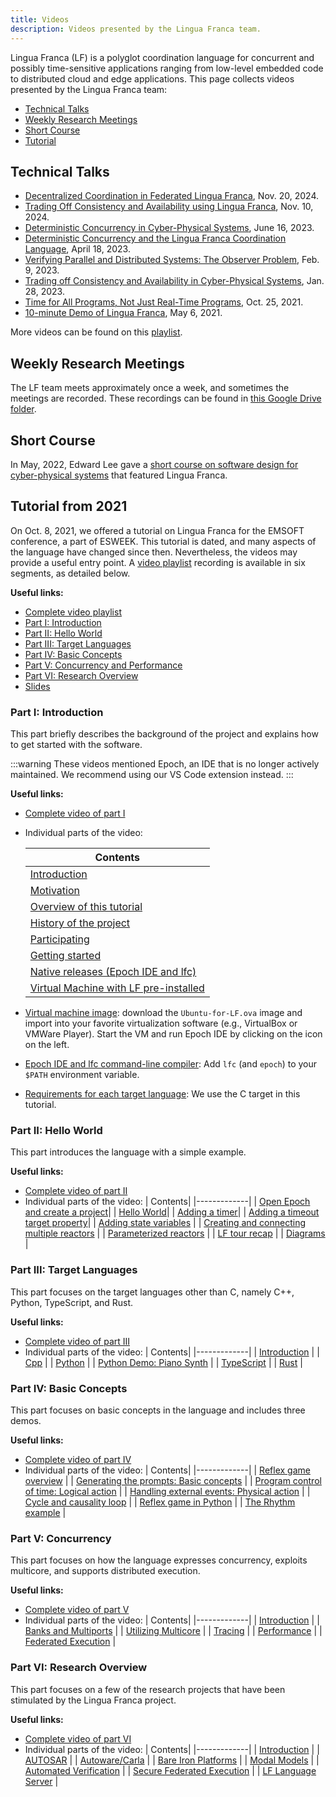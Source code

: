 ```yaml
---
title: Videos
description: Videos presented by the Lingua Franca team.
---
```


Lingua Franca (LF) is a polyglot coordination language for concurrent and possibly time-sensitive
applications ranging from low-level embedded code to distributed cloud and edge applications.
This page collects videos presented by the Lingua Franca team:

* [Technical Talks](#technical-talks)
* [Weekly Research Meetings](#weekly-research-meetings)
* [Short Course](#short-course)
* [Tutorial](#tutorial-from-2021)

## Technical Talks

* [Decentralized Coordination in Federated Lingua Franca](https://youtu.be/eDBOwr5iD3s?si=rVzd4wXsUGgEHmvD), Nov. 20, 2024.
* [Trading Off Consistency and Availability using Lingua Franca](https://youtu.be/3lHmiWOedHM?si=6E-SU58zx6n2dT6B), Nov. 10, 2024.
* [Deterministic Concurrency in Cyber-Physical Systems](https://youtu.be/OA_GknXKe4g?si=ulryQ7gpVivAfoX3), June 16, 2023.
* [Deterministic Concurrency and the Lingua Franca Coordination Language](https://youtu.be/GT4NJ5XnEt4?si=wzrtX72PgAtPS_Yk), April 18, 2023.
* [Verifying Parallel and Distributed Systems: The Observer Problem](https://youtu.be/20EKKsdWTQ8?si=aTSiPijMw9lDVajY), Feb. 9, 2023.
* [Trading off Consistency and Availability in Cyber-Physical Systems](https://youtu.be/VbQPdTZjsZo?si=hAJhLt5e7m3PQzIx), Jan. 28, 2023.
* [Time for All Programs, Not Just Real-Time Programs](https://youtu.be/WlQ8oXG1K8c?si=vSgP5xcZJL3-2QdH), Oct. 25, 2021.
* [10-minute Demo of Lingua Franca](https://youtu.be/UZ1P70Rz5sY?si=N3MKYsgKxZr21bsD), May 6, 2021.

More videos can be found on this [playlist](https://youtube.com/playlist?list=PL4zzL7roKtfWbzXhty_kS9fkGoyt-jYzU&si=w8wtPVwPkSWqOIMC).


## Weekly Research Meetings

The LF team meets approximately once a week, and sometimes the meetings are recorded.
These recordings can be found in
[this Google Drive folder](https://drive.google.com/drive/folders/1puJdbrsgG0WhaGsOEJVUM_8NgBkeSmwH?usp=sharing).

## Short Course

In May, 2022, Edward Lee gave a [short course on software design for cyber-physical systems](
https://www.youtube.com/playlist?list=PL4zzL7roKtfUWcXJ_O9w8GzwJrCwcjLyb) that featured Lingua Franca.

## Tutorial from 2021

On Oct. 8, 2021, we offered a tutorial on Lingua Franca for the EMSOFT conference, a part of ESWEEK.
This tutorial is dated, and many aspects of the language have changed since then.
Nevertheless, the videos may provide a useful entry point.
A [video playlist](https://youtube.com/playlist?list=PL4zzL7roKtfXyKE3k8lOwPub9YEjulS4o) recording is available in six segments, as detailed below.

**Useful links:**

- [Complete video playlist](https://youtube.com/playlist?list=PL4zzL7roKtfXyKE3k8lOwPub9YEjulS4o)
- [Part I: Introduction](#part-i-introduction)
- [Part II: Hello World](#part-ii-hello-world)
- [Part III: Target Languages](#part-iii-target-languages)
- [Part IV: Basic Concepts](#part-iv-basic-concepts)
- [Part V: Concurrency and Performance](#part-v-concurrency-and-performance)
- [Part VI: Research Overview](#part-vi-research-overview)
- [Slides](https://docs.google.com/presentation/d/14cfIMmkBFwt6NOj2ujVs7YXPAXYsoHgLS2rUgBM-Deg/present?slide=id.g623f095f12_0_0)

### Part I: Introduction

This part briefly describes the background of the project and explains how to get started with the software.

:::warning
These videos mentioned Epoch, an IDE that is no longer actively maintained. We recommend using our VS Code extension instead.
:::

**Useful links:**

- [Complete video of part I](https://youtu.be/7vkhX5tS_oI)
- Individual parts of the video:
  <!--img style="float: right;" src="./../assets/images/tutorial/vm.png" width=50%-->

  | Contents                                                                                                                                     |
  | -------------------------------------------------------------------------------------------------------------------------------------------- |
  | [Introduction](https://www.youtube.com/watch?v=7vkhX5tS_oI&list=PL4zzL7roKtfXyKE3k8lOwPub9YEjulS4o&index=1&t=0s)                             |
  | [Motivation](https://www.youtube.com/watch?v=7vkhX5tS_oI&list=PL4zzL7roKtfXyKE3k8lOwPub9YEjulS4o&index=1&t=61s)                              |
  | [Overview of this tutorial](https://www.youtube.com/watch?v=7vkhX5tS_oI&list=PL4zzL7roKtfXyKE3k8lOwPub9YEjulS4o&index=1&t=185s)              |
  | [History of the project](https://www.youtube.com/watch?v=7vkhX5tS_oI&list=PL4zzL7roKtfXyKE3k8lOwPub9YEjulS4o&index=1&t=668s)                 |
  | [Participating](https://www.youtube.com/watch?v=7vkhX5tS_oI&list=PL4zzL7roKtfXyKE3k8lOwPub9YEjulS4o&index=1&t=897s)                          |
  | [Getting started](https://www.youtube.com/watch?v=7vkhX5tS_oI&list=PL4zzL7roKtfXyKE3k8lOwPub9YEjulS4o&index=1&t=925s)                        |
  | [Native releases (Epoch IDE and lfc)](https://www.youtube.com/watch?v=7vkhX5tS_oI&list=PL4zzL7roKtfXyKE3k8lOwPub9YEjulS4o&index=1&t=1063s)   |
  | [Virtual Machine with LF pre-installed](https://www.youtube.com/watch?v=7vkhX5tS_oI&list=PL4zzL7roKtfXyKE3k8lOwPub9YEjulS4o&index=1&t=1311s) |

- [Virtual machine image](https://vm.lf-lang.org/): download the `Ubuntu-for-LF.ova` image and import into your favorite virtualization software (e.g., VirtualBox or VMWare Player). Start the VM and run Epoch IDE by clicking on the icon on the left.
- [Epoch IDE and lfc command-line compiler](https://releases.lf-lang.org/): Add `lfc` (and `epoch`) to your `$PATH` environment variable.
- [Requirements for each target language](https://reqs.lf-lang.org/): We use the C target in this tutorial.

### Part II: Hello World

This part introduces the language with a simple example.

**Useful links:**

- [Complete video of part II](https://youtu.be/GNwaf4OpfPM)
- Individual parts of the video:
  | Contents|
  |-------------|
  | [Open Epoch and create a project](https://www.youtube.com/watch?v=GNwaf4OpfPM&list=PL4zzL7roKtfXyKE3k8lOwPub9YEjulS4o&index=2&t=0s)|
  | [Hello World](https://www.youtube.com/watch?v=GNwaf4OpfPM&list=PL4zzL7roKtfXyKE3k8lOwPub9YEjulS4o&index=2&t=104s)|
  | [Adding a timer](https://www.youtube.com/watch?v=GNwaf4OpfPM&list=PL4zzL7roKtfXyKE3k8lOwPub9YEjulS4o&index=2&t=284s)|
  | [Adding a timeout target property](https://www.youtube.com/watch?v=GNwaf4OpfPM&list=PL4zzL7roKtfXyKE3k8lOwPub9YEjulS4o&index=2&t=426s)|
  | [Adding state variables](https://www.youtube.com/watch?v=GNwaf4OpfPM&list=PL4zzL7roKtfXyKE3k8lOwPub9YEjulS4o&index=2&t=470s) |
  | [Creating and connecting multiple reactors](https://www.youtube.com/watch?v=GNwaf4OpfPM&list=PL4zzL7roKtfXyKE3k8lOwPub9YEjulS4o&index=2&t=635s) |
  | [Parameterized reactors](https://www.youtube.com/watch?v=GNwaf4OpfPM&list=PL4zzL7roKtfXyKE3k8lOwPub9YEjulS4o&index=2&t=1020s) |
  | [LF tour recap](https://www.youtube.com/watch?v=GNwaf4OpfPM&list=PL4zzL7roKtfXyKE3k8lOwPub9YEjulS4o&index=2&t=1102s) |
  | [Diagrams](https://www.youtube.com/watch?v=GNwaf4OpfPM&list=PL4zzL7roKtfXyKE3k8lOwPub9YEjulS4o&index=2&t=1157s) |

### Part III: Target Languages

This part focuses on the target languages other than C, namely C++, Python, TypeScript, and Rust.

**Useful links:**

- [Complete video of part III](https://youtu.be/0AteHXOHnto)
- Individual parts of the video:
  | Contents|
  |-------------|
  | [Introduction](https://www.youtube.com/watch?v=0AteHXOHnto&list=PL4zzL7roKtfXyKE3k8lOwPub9YEjulS4o&index=3&t=0s) |
  | [Cpp](https://www.youtube.com/watch?v=0AteHXOHnto&list=PL4zzL7roKtfXyKE3k8lOwPub9YEjulS4o&index=3&t=57s) |
  | [Python](https://www.youtube.com/watch?v=0AteHXOHnto&list=PL4zzL7roKtfXyKE3k8lOwPub9YEjulS4o&index=3&t=650s) |
  | [Python Demo: Piano Synth](https://www.youtube.com/watch?v=0AteHXOHnto&list=PL4zzL7roKtfXyKE3k8lOwPub9YEjulS4o&index=3&t=1270s) |
  | [TypeScript](https://www.youtube.com/watch?v=0AteHXOHnto&list=PL4zzL7roKtfXyKE3k8lOwPub9YEjulS4o&index=3&t=1555s) |
  | [Rust](https://www.youtube.com/watch?v=0AteHXOHnto&list=PL4zzL7roKtfXyKE3k8lOwPub9YEjulS4o&index=3&t=2014s) |

### Part IV: Basic Concepts

This part focuses on basic concepts in the language and includes three demos.

**Useful links:**

- [Complete video of part IV](https://youtu.be/tl3F_jgc248)
- Individual parts of the video:
  | Contents|
  |-------------|
  | [Reflex game overview](https://www.youtube.com/watch?v=tl3F_jgc248&list=PL4zzL7roKtfXyKE3k8lOwPub9YEjulS4o&index=4&t=0s) |
  | [Generating the prompts: Basic concepts](https://www.youtube.com/watch?v=tl3F_jgc248&list=PL4zzL7roKtfXyKE3k8lOwPub9YEjulS4o&index=4&t=310s) |
  | [Program control of time: Logical action](https://www.youtube.com/watch?v=tl3F_jgc248&list=PL4zzL7roKtfXyKE3k8lOwPub9YEjulS4o&index=4&t=435s) |
  | [Handling external events: Physical action](https://www.youtube.com/watch?v=tl3F_jgc248&list=PL4zzL7roKtfXyKE3k8lOwPub9YEjulS4o&index=4&t=585s) |
  | [Cycle and causality loop](https://www.youtube.com/watch?v=tl3F_jgc248&list=PL4zzL7roKtfXyKE3k8lOwPub9YEjulS4o&index=4&t=782s) |
  | [Reflex game in Python](https://www.youtube.com/watch?v=tl3F_jgc248&list=PL4zzL7roKtfXyKE3k8lOwPub9YEjulS4o&index=4&t=963s) |
  | [The Rhythm example](https://www.youtube.com/watch?v=tl3F_jgc248&list=PL4zzL7roKtfXyKE3k8lOwPub9YEjulS4o&index=4&t=1155s) |

### Part V: Concurrency

This part focuses on how the language expresses concurrency, exploits multicore, and supports distributed execution.

**Useful links:**

- [Complete video of part V](https://youtu.be/MoTf8L0jOD0)
- Individual parts of the video:
  | Contents|
  |-------------|
  | [Introduction](https://www.youtube.com/watch?v=MoTf8L0jOD0&list=PL4zzL7roKtfXyKE3k8lOwPub9YEjulS4o&index=5&t=0s) |
  | [Banks and Multiports](https://www.youtube.com/watch?v=MoTf8L0jOD0&list=PL4zzL7roKtfXyKE3k8lOwPub9YEjulS4o&index=5&t=39s) |
  | [Utilizing Multicore](https://www.youtube.com/watch?v=MoTf8L0jOD0&list=PL4zzL7roKtfXyKE3k8lOwPub9YEjulS4o&index=5&t=569s) |
  | [Tracing](https://www.youtube.com/watch?v=MoTf8L0jOD0&list=PL4zzL7roKtfXyKE3k8lOwPub9YEjulS4o&index=5&t=1069s) |
  | [Performance](https://www.youtube.com/watch?v=MoTf8L0jOD0&list=PL4zzL7roKtfXyKE3k8lOwPub9YEjulS4o&index=5&t=1420s) |
  | [Federated Execution](https://www.youtube.com/watch?v=MoTf8L0jOD0&list=PL4zzL7roKtfXyKE3k8lOwPub9YEjulS4o&index=5&t=1765s) |

### Part VI: Research Overview

This part focuses on a few of the research projects that have been stimulated by the Lingua Franca project.

**Useful links:**

- [Complete video of part VI](https://youtu.be/GNwaf4OpfPM)
- Individual parts of the video:
  | Contents|
  |-------------|
  | [Introduction](https://www.youtube.com/watch?v=afJowM35YHg&list=PL4zzL7roKtfXyKE3k8lOwPub9YEjulS4o&index=6&t=0s) |
  | [AUTOSAR](https://www.youtube.com/watch?v=afJowM35YHg&list=PL4zzL7roKtfXyKE3k8lOwPub9YEjulS4o&index=6&t=375s) |
  | [Autoware/Carla](https://www.youtube.com/watch?v=afJowM35YHg&list=PL4zzL7roKtfXyKE3k8lOwPub9YEjulS4o&index=6&t=867s) |
  | [Bare Iron Platforms](https://www.youtube.com/watch?v=afJowM35YHg&list=PL4zzL7roKtfXyKE3k8lOwPub9YEjulS4o&index=6&t=1663s) |
  | [Modal Models](https://www.youtube.com/watch?v=afJowM35YHg&list=PL4zzL7roKtfXyKE3k8lOwPub9YEjulS4o&index=6&t=2076s) |
  | [Automated Verification](https://www.youtube.com/watch?v=afJowM35YHg&list=PL4zzL7roKtfXyKE3k8lOwPub9YEjulS4o&index=6&t=2432s) |
  | [Secure Federated Execution](https://www.youtube.com/watch?v=afJowM35YHg&list=PL4zzL7roKtfXyKE3k8lOwPub9YEjulS4o&index=6&t=2877s) |
  | [LF Language Server](https://www.youtube.com/watch?v=afJowM35YHg&list=PL4zzL7roKtfXyKE3k8lOwPub9YEjulS4o&index=6&t=3247s) |
